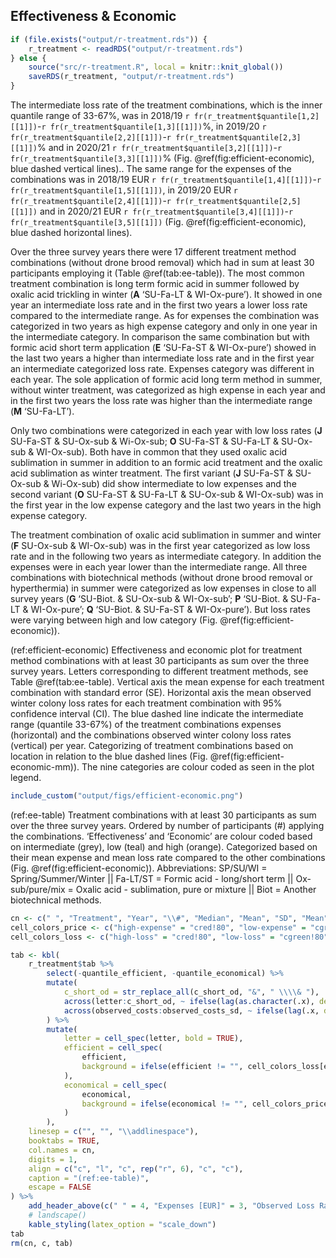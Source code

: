 \newpage
## Effectiveness & Economic
```r
if (file.exists("output/r-treatment.rds")) {
    r_treatment <- readRDS("output/r-treatment.rds")
} else {
    source("src/r-treatment.R", local = knitr::knit_global())
    saveRDS(r_treatment, "output/r-treatment.rds")
}
```
<!--
The total observed loss rate over the three survey years was in 2018/19 `r round(r_treatment$year_loss$year_loss[1], 1)`% (95% CI: `r round(r_treatment$year_loss$loss_lower_ci[1], 1)`-`r round(r_treatment$year_loss$loss_upper_ci[1], 1)`%), in 2019/20 `r round(r_treatment$year_loss$year_loss[2], 1)`% (95% CI: `r round(r_treatment$year_loss$loss_lower_ci[2], 1)`-`r round(r_treatment$year_loss$loss_upper_ci[2], 1)`%) and in 2020/21 `r round(r_treatment$year_loss$year_loss[3], 1)`% (95% CI: `r round(r_treatment$year_loss$loss_lower_ci[3], 1)`-`r round(r_treatment$year_loss$loss_upper_ci[3], 1)`%) (Fig.&nbsp;\@ref(fig:efficient-economic), blue dashed vertical lines). Over the three survey years there were 17 different treatment method combinations (without drone brood removal) which had in sum at least 30 participants employing it (Table&nbsp;\@ref(tab:ee-table)). The most common treatment combination is long term formic acid in summer followed by oxalic acid trickling in winter (**A** 'SU-Fa-LT & WI-Ox-pure'). It showed in each year on mean a lower loss rate compared to the total loss rate but only in one year a low expenses category. In comparison the application of short term formic acid treatment in summer and oxalic acid sublimation in summer and winter (**K** 'SU-Fa-ST & SU/WI-Ox-Sub') was observed with a low loss rate category in each year and low expense category in two out of three years. A total of three combinations showed in all three years in mean a higher loss rate than the annual total loss rate, which are formic acid short term in summer followed by oxalic acid trickling pure or ready-made mixture in winter (**E** 'SU-Fa-ST & WI-Ox-pure'; **L** 'SU-Fa-ST & WI-Ox-mix') and the sole application of formic acid long term method in summer, without winter treatment, which also showed high expenses in each year (**M** 'SU-Fa-LT'). The three combinations with biotechnical method (without drone brood removal or hyperthermia) in summer showed low expenses in each year (**G** 'SU-Biot. & SU-Ox-sub & WI-Ox-sub'; **P** 'SU-Biot. & SU-Fa-LT & WI-Ox-pure'; **Q** 'SU-Biot. & SU-Fa-ST & WI-Ox-pure'). Additionally the treatment method of oxalic acid sublimation in summer and winter resulted in low mean expenses each year (**F** 'SU-Ox-sub & WI-Ox-sub') (Fig.&nbsp;\@ref(fig:efficient-economic)).
-->

The intermediate loss rate of the treatment combinations, which is the inner quantile range of 33-67%, was in 2018/19 `r fr(r_treatment$quantile[1,2][[1]])`-`r fr(r_treatment$quantile[1,3][[1]])`%, in 2019/20 `r fr(r_treatment$quantile[2,2][[1]])`-`r fr(r_treatment$quantile[2,3][[1]])`% and in 2020/21 `r fr(r_treatment$quantile[3,2][[1]])`-`r fr(r_treatment$quantile[3,3][[1]])`% (Fig.&nbsp;\@ref(fig:efficient-economic), blue dashed vertical lines).. The same range for the expenses of the combinations was in 2018/19 EUR&nbsp;`r fr(r_treatment$quantile[1,4][[1]])`-`r fr(r_treatment$quantile[1,5][[1]])`, in 2019/20 EUR&nbsp;`r fr(r_treatment$quantile[2,4][[1]])`-`r fr(r_treatment$quantile[2,5][[1]])` and in 2020/21 EUR&nbsp;`r fr(r_treatment$quantile[3,4][[1]])`-`r fr(r_treatment$quantile[3,5][[1]])` (Fig.&nbsp;\@ref(fig:efficient-economic), blue dashed horizontal lines).

Over the three survey years there were 17 different treatment method combinations (without drone brood removal) which had in sum at least 30 participants employing it (Table&nbsp;\@ref(tab:ee-table)). The most common treatment combination is long term formic acid in summer followed by oxalic acid trickling in winter (**A** 'SU-Fa-LT & WI-Ox-pure'). It showed in one year an intermediate loss rate and in the first two years a lower loss rate compared to the intermediate range. As for expenses the combination was categorized in two years as high expense category and only in one year in the intermediate category. In comparison the same combination but with formic acid short term application (**E** 'SU-Fa-ST & WI-Ox-pure') showed in the last two years a higher than intermediate loss rate and in the first year an intermediate categorized loss rate. Expenses category was different in each year. The sole application of formic acid long term method in summer, without winter treatment, was categorized as high expense in each year and in the first two years the loss rate was higher than the intermediate range (**M** 'SU-Fa-LT').

Only two combinations were categorized in each year with low loss rates (**J** SU-Fa-ST & SU-Ox-sub & Wi-Ox-sub; **O** SU-Fa-ST & SU-Fa-LT & SU-Ox-sub & WI-Ox-sub). Both have in common that they used oxalic acid sublimation in summer in addition to an formic acid treatment and the oxalic acid sublimation as winter treatment. The first variant (**J** SU-Fa-ST & SU-Ox-sub & Wi-Ox-sub) did show intermediate to low expenses and the second variant (**O** SU-Fa-ST & SU-Fa-LT & SU-Ox-sub & WI-Ox-sub) was in the first year in the low expense category and the last two years in the high expense category. 

The treatment combination of oxalic acid sublimation in summer and winter (**F** SU-Ox-sub & WI-Ox-sub) was in the first year categorized as low loss rate and in the following two years as intermediate category. In addition the expenses were in each year lower than the intermediate range. All three combinations with biotechnical methods (without drone brood removal or hyperthermia) in summer were categorized as low expenses in close to all survey years (**G** 'SU-Biot. & SU-Ox-sub & WI-Ox-sub'; **P** 'SU-Biot. & SU-Fa-LT & WI-Ox-pure'; **Q** 'SU-Biot. & SU-Fa-ST & WI-Ox-pure'). But loss rates were varying between high and low category (Fig.&nbsp;\@ref(fig:efficient-economic)).


(ref:efficient-economic) Effectiveness and economic plot for treatment method combinations with at least 30 participants as sum over the three survey years. Letters corresponding to different treatment methods, see Table \@ref(tab:ee-table). Vertical axis the mean expense for each treatment combination with standard error (SE). Horizontal axis the mean observed winter colony loss rates for each treatment combination with 95% confidence interval (CI). The blue dashed line indicate the intermediate range (quantile 33-67%) of the treatment combinations expenses (horizontal) and the combinations observed winter colony loss rates (vertical) per year. Categorizing of treatment combinations based on location in relation to the blue dashed lines (Fig.&nbsp;\@ref(fig:efficient-economic-mm)). The nine categories are colour coded as seen in the plot legend.

<!-- The blue dashed line indicate mean total expense (horizontal) and total observed winter colony loss rates (vertical) per year. Categorizing of treatment combinations based on location in relation to the blue dashed lines (Fig.&nbsp;\@ref(fig:efficient-economic-mm)). The four categories are colour coded as seen in the plot legend. -->

```r
include_custom("output/figs/efficient-economic.png")
```

(ref:ee-table) Treatment combinations with at least 30 participants as sum over the three survey years. Ordered by number of participants (#) applying the combinations. 'Effectiveness' and 'Economic' are colour coded based on intermediate (grey), low (teal) and high (orange). Categorized based on their mean expense and mean loss rate compared to the other combinations (Fig.&nbsp;\@ref(fig:efficient-economic)). Abbreviations: SP/SU/WI = Spring/Summer/Winter || Fa-LT/ST = Formic acid - long/short term || Ox-sub/pure/mix = Oxalic acid - sublimation, pure or mixture || Biot = Another biotechnical methods. 

```r
cn <- c(" ", "Treatment", "Year", "\\#", "Median", "Mean", "SD", "Mean", "Lower CI", "Upper CI", "Effectiveness", "Economic")
cell_colors_price <- c("high-expense" = "cred!80", "low-expense" = "cgreen!80")
cell_colors_loss <- c("high-loss" = "cred!80", "low-loss" = "cgreen!80")

tab <- kbl(
    r_treatment$tab %>%
        select(-quantile_efficient, -quantile_economical) %>%
        mutate(
            c_short_od = str_replace_all(c_short_od, "&", " \\\\& "),
            across(letter:c_short_od, ~ ifelse(lag(as.character(.x), default = "0") == .x, "", .x)),
            across(observed_costs:observed_costs_sd, ~ ifelse(lag(.x, default = 0) == .x, "", round(.x, 2)))
        ) %>%
        mutate(
            letter = cell_spec(letter, bold = TRUE),
            efficient = cell_spec(
                efficient,
                background = ifelse(efficient != "", cell_colors_loss[efficient], "cwhite!80")
            ),
            economical = cell_spec(
                economical,
                background = ifelse(economical != "", cell_colors_price[economical], "cwhite!80")
            )
        ),
    linesep = c("", "", "\\addlinespace"),
    booktabs = TRUE,
    col.names = cn,
    digits = 1,
    align = c("c", "l", "c", rep("r", 6), "c", "c"),
    caption = "(ref:ee-table)",
    escape = FALSE
) %>%
    add_header_above(c(" " = 4, "Expenses [EUR]" = 3, "Observed Loss Rate [\\%]" = 3, " " = 2)) %>%
    # landscape()
    kable_styling(latex_option = "scale_down")
tab
rm(cn, c, tab)
```
